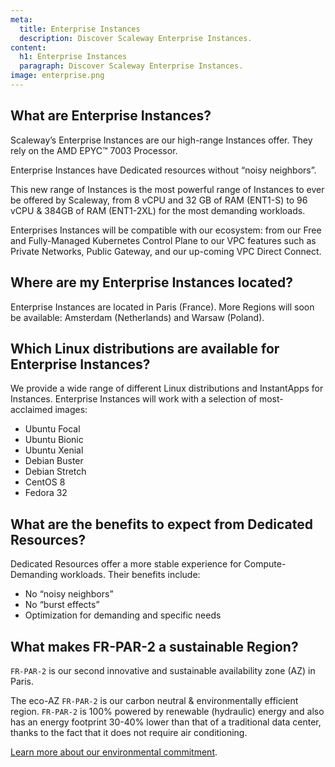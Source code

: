 ```yaml
---
meta:
  title: Enterprise Instances
  description: Discover Scaleway Enterprise Instances.
content:
  h1: Enterprise Instances
  paragraph: Discover Scaleway Enterprise Instances.
image: enterprise.png
---
```


## What are Enterprise Instances?

Scaleway’s Enterprise Instances are our high-range Instances offer. They rely on the AMD EPYC™ 7003 Processor.

Enterprise Instances have Dedicated resources without “noisy neighbors”.

This new range of Instances is the most powerful range of Instances to ever be offered by Scaleway, from 8 vCPU and 32 GB of RAM (ENT1-S) to 96 vCPU & 384GB of RAM (ENT1-2XL) for the most demanding workloads.

Enterprises Instances will be compatible with our ecosystem: from our Free and Fully-Managed Kubernetes Control Plane to our VPC features such as Private Networks, Public Gateway, and our up-coming VPC Direct Connect.

## Where are my Enterprise Instances located?

Enterprise Instances are located in Paris (France). More Regions will soon be available: Amsterdam (Netherlands) and Warsaw (Poland).

## Which Linux distributions are available for Enterprise Instances?

We provide a wide range of different Linux distributions and InstantApps for Instances. Enterprise Instances will work with a selection of most-acclaimed images:

- Ubuntu Focal
- Ubuntu Bionic
- Ubuntu Xenial
- Debian Buster
- Debian Stretch
- CentOS 8
- Fedora 32

## What are the benefits to expect from Dedicated Resources?

Dedicated Resources offer a more stable experience for Compute-Demanding workloads. Their benefits include: 

- No “noisy neighbors”
- No “burst effects”
- Optimization for demanding and specific needs

## What makes FR-PAR-2 a sustainable Region?

`FR-PAR-2` is our second innovative and sustainable availability zone (AZ) in Paris.

The eco-AZ `FR-PAR-2` is our carbon neutral & environmentally efficient region. `FR-PAR-2` is 100% powered by renewable (hydraulic) energy and also has an energy footprint 30-40% lower than that of a traditional data center, thanks to the fact that it does not require air conditioning.

[Learn more about our environmental commitment](https://www.scaleway.com/en/environmental-leadership/).
